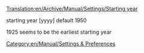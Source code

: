 [[Translation:en/Archive/Manual/Settings/Starting year]]


starting year [yyyy] default 1950

1925 seems to be the earliest starting year

[[Category:en/Manual/Settings & Preferences]]